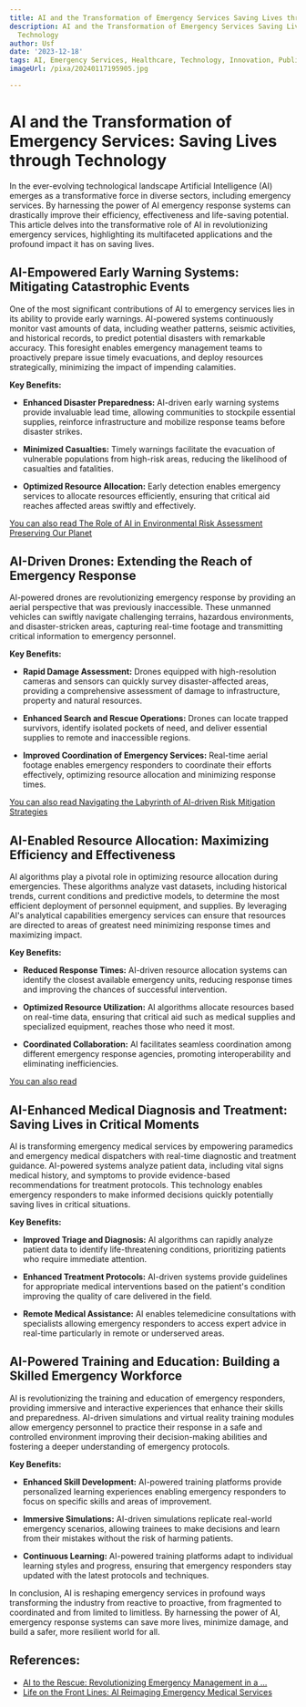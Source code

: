 ```yaml
---
title: AI and the Transformation of Emergency Services Saving Lives through Technology
description: AI and the Transformation of Emergency Services Saving Lives through
  Technology
author: Usf
date: '2023-12-18'
tags: AI, Emergency Services, Healthcare, Technology, Innovation, Public Safety, Life-Saving
imageUrl: /pixa/20240117195905.jpg

---
```

# AI and the Transformation  of Emergency  Services: Saving Lives through Technology

In the ever-evolving  technological landscape Artificial  Intelligence (AI) emerges as a transformative force in diverse  sectors, including emergency  services. By harnessing the power of AI emergency  response systems can drastically improve their efficiency, effectiveness and life-saving potential. This article delves into  the transformative role of  AI in revolutionizing  emergency services, highlighting its multifaceted applications and the profound impact it has on saving lives.

## AI-Empowered Early Warning Systems: Mitigating Catastrophic Events

One  of the most significant contributions of AI to emergency services  lies in its ability to provide early warnings.  AI-powered systems continuously monitor vast amounts  of data, including weather patterns,  seismic activities, and historical records, to predict potential disasters with remarkable accuracy. This foresight enables emergency management teams to proactively prepare  issue timely evacuations, and deploy resources strategically, minimizing the impact of impending calamities.

**Key Benefits:**

- **Enhanced Disaster Preparedness:** AI-driven  early warning systems provide invaluable lead time, allowing communities to stockpile essential supplies, reinforce infrastructure and mobilize  response teams before disaster strikes.

- **Minimized  Casualties:** Timely warnings  facilitate the evacuation of vulnerable populations from high-risk areas, reducing the likelihood of casualties and  fatalities.

- **Optimized Resource Allocation:** Early detection enables emergency services to allocate resources efficiently, ensuring that critical aid reaches affected areas swiftly and effectively.

[You can also  read The Role of AI in Environmental Risk Assessment Preserving Our Planet](The%20Role%20of%20AI%20in%20Environmental%20Risk%20Assessment%20Preserving%20Our%20Planet)


## AI-Driven Drones: Extending the  Reach of Emergency Response

AI-powered drones are revolutionizing emergency response by providing an aerial perspective that was previously inaccessible.  These unmanned vehicles can swiftly  navigate challenging terrains,  hazardous environments, and disaster-stricken areas, capturing real-time footage and transmitting  critical information to  emergency personnel.

**Key Benefits:**

- **Rapid Damage Assessment:** Drones equipped with high-resolution cameras and sensors can quickly survey disaster-affected areas, providing  a comprehensive assessment of damage to infrastructure, property and natural  resources.

- **Enhanced Search and Rescue Operations:** Drones can locate trapped survivors, identify isolated pockets of  need, and deliver essential supplies to remote and inaccessible regions.

- **Improved Coordination  of Emergency Services:**  Real-time aerial footage enables emergency  responders to coordinate their efforts effectively, optimizing resource allocation and minimizing response  times.

[You can also read Navigating the Labyrinth of AI-driven Risk Mitigation Strategies](Navigating%20the%20Labyrinth%20of%20AI-driven%20Risk%20Mitigation%20Strategies)


## AI-Enabled Resource Allocation: Maximizing Efficiency and Effectiveness

AI algorithms play  a pivotal role in optimizing resource allocation during  emergencies.  These algorithms analyze vast datasets, including historical  trends, current conditions  and predictive  models, to  determine the most efficient deployment of personnel equipment, and supplies. By leveraging AI's analytical capabilities emergency services can ensure that resources are directed to  areas  of greatest need minimizing response times  and maximizing impact.

**Key Benefits:**

-  **Reduced  Response Times:**  AI-driven resource allocation systems can identify the closest available emergency units, reducing response times and improving the  chances of successful intervention.

- **Optimized Resource Utilization:** AI algorithms  allocate resources based on real-time data, ensuring  that critical aid such as medical supplies and specialized equipment, reaches those who need it most.

- **Coordinated Collaboration:** AI facilitates seamless coordination among different emergency response agencies, promoting  interoperability and eliminating inefficiencies.

[You can also read  ]()


## AI-Enhanced Medical Diagnosis and  Treatment: Saving Lives in Critical Moments

AI is transforming  emergency medical services by empowering paramedics and emergency medical dispatchers with real-time diagnostic and treatment guidance. AI-powered systems analyze patient data, including  vital  signs medical history, and symptoms to provide evidence-based recommendations  for treatment protocols. This technology enables emergency responders to make informed decisions quickly potentially saving lives in critical situations.

**Key Benefits:**

- **Improved Triage and Diagnosis:** AI algorithms can rapidly analyze patient data to identify life-threatening conditions, prioritizing patients  who require immediate  attention.

- **Enhanced Treatment Protocols:** AI-driven systems provide guidelines for appropriate medical interventions based on  the patient's condition improving the quality of care delivered in the field.

-  **Remote Medical Assistance:** AI enables telemedicine consultations with specialists allowing emergency responders to access expert advice in real-time particularly in remote or underserved areas.

## AI-Powered Training and Education: Building a Skilled Emergency Workforce

AI is revolutionizing the training and education of emergency responders,  providing immersive and  interactive experiences that enhance their skills and preparedness. AI-driven simulations and virtual reality training modules allow emergency personnel to practice their response in a safe and  controlled environment improving their decision-making abilities and fostering a  deeper understanding  of emergency protocols.

**Key  Benefits:**

- **Enhanced Skill Development:** AI-powered training platforms provide personalized learning experiences enabling emergency responders to focus on specific skills and areas of improvement.

- **Immersive Simulations:** AI-driven simulations replicate real-world emergency scenarios, allowing  trainees to make decisions and learn from their mistakes without the risk of harming  patients.

- **Continuous Learning:** AI-powered training platforms adapt to individual learning styles and progress, ensuring that emergency responders stay  updated  with the  latest protocols  and techniques.

In  conclusion, AI is reshaping emergency services in profound ways transforming the  industry from reactive  to proactive, from fragmented to coordinated and from  limited to limitless. By harnessing the power  of AI,  emergency response systems can save more lives, minimize damage, and build  a safer, more resilient world for all.

## References:
- [AI to the Rescue: Revolutionizing Emergency Management in a ...](https://www.linkedin.com/pulse/ai-rescue-revolutionizing-emergency-management-world-alex-haseley)
- [Life on the Front Lines: AI Reimaging Emergency Medical Services](https://swisscognitive.ch/2023/06/27/life-on-the-front-lines-how-ai-is-reimaging-emergency-medical-services/)

